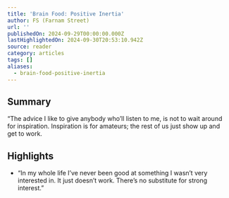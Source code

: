 ```yaml
---
title: 'Brain Food: Positive Inertia'
author: FS (Farnam Street)
url: ''
publishedOn: 2024-09-29T00:00:00.000Z
lastHighlightedOn: 2024-09-30T20:53:10.942Z
source: reader
category: articles
tags: []
aliases:
  - brain-food-positive-inertia
---
```

## Summary

“The advice I like to give anybody who’ll listen to me, is not to wait around for inspiration. Inspiration is for amateurs; the rest of us just show up and get to work.

## Highlights
- “In my whole life I’ve never been good at something I wasn’t very interested in. It just doesn’t work. There’s no substitute for strong interest.”
